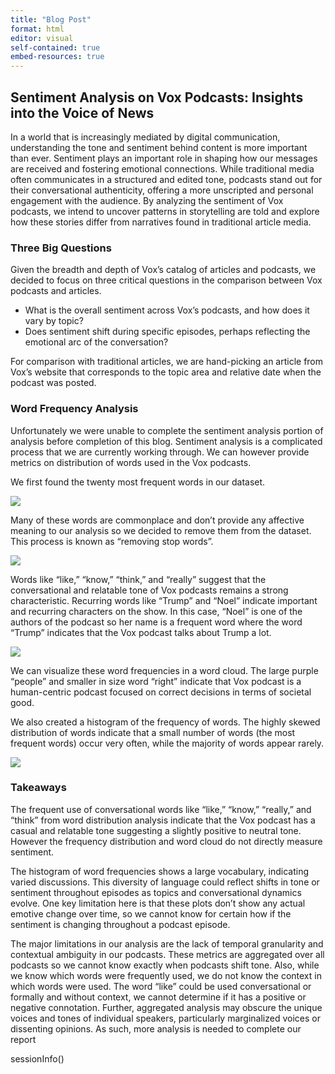 ```yaml
---
title: "Blog Post"
format: html
editor: visual
self-contained: true
embed-resources: true
---
```


## Sentiment Analysis on Vox Podcasts: Insights into the Voice of News

In a world that is increasingly mediated by digital communication, understanding the tone and sentiment behind content is more important than ever. Sentiment plays an important role in shaping how our messages are received and fostering emotional connections. While traditional media often communicates in a structured and edited tone, podcasts stand out for their conversational authenticity, offering a more unscripted and personal engagement with the audience. By analyzing the sentiment of Vox podcasts, we intend to uncover patterns in storytelling are told and explore how these stories differ from narratives found in traditional article media.

### Three Big Questions

Given the breadth and depth of Vox's catalog of articles and podcasts, we decided to focus on three critical questions in the comparison between Vox podcasts and articles.

-   What is the overall sentiment across Vox's podcasts, and how does it vary by topic?
-   Does sentiment shift during specific episodes, perhaps reflecting the emotional arc of the conversation?

For comparison with traditional articles, we are hand-picking an article from Vox's website that corresponds to the topic area and relative date when the podcast was posted.

### Word Frequency Analysis

Unfortunately we were unable to complete the sentiment analysis portion of analysis before completion of this blog. Sentiment analysis is a complicated process that we are currently working through. We can however provide metrics on distribution of words used in the Vox podcasts.

We first found the twenty most frequent words in our dataset.

![](most_common_words.png)

Many of these words are commonplace and don't provide any affective meaning to our analysis so we decided to remove them from the dataset. This process is known as "removing stop words".

![](top_words.png)

Words like "like," "know," "think," and "really" suggest that the conversational and relatable tone of Vox podcasts remains a strong characteristic. Recurring words like "Trump" and "Noel" indicate important and recurring characters on the show. In this case, "Noel" is one of the authors of the podcast so her name is a frequent word where the word "Trump" indicates that the Vox podcast talks about Trump a lot.

![](wordcloud.png)

We can visualize these word frequencies in a word cloud. The large purple "people" and smaller in size word "right" indicate that Vox podcast is a human-centric podcast focused on correct decisions in terms of societal good.

We also created a histogram of the frequency of words. The highly skewed distribution of words indicate that a small number of words (the most frequent words) occur very often, while the majority of words appear rarely.

![](word_freq_distribution.png)

### Takeaways

The frequent use of conversational words like "like," "know," "really," and "think" from word distribution analysis indicate that the Vox podcast has a casual and relatable tone suggesting a slightly positive to neutral tone. However the frequency distribution and word cloud do not directly measure sentiment.

The histogram of word frequencies shows a large vocabulary, indicating varied discussions. This diversity of language could reflect shifts in tone or sentiment throughout episodes as topics and conversational dynamics evolve. One key limitation here is that these plots don't show any actual emotive change over time, so we cannot know for certain how if the sentiment is changing throughout a podcast episode.

The major limitations in our analysis are the lack of temporal granularity and contextual ambiguity in our podcasts. These metrics are aggregated over all podcasts so we cannot know exactly when podcasts shift tone. Also, while we know which words were frequently used, we do not know the context in which words were used. The word "like" could be used conversational or formally and without context, we cannot determine if it has a positive or negative connotation. Further, aggregated analysis may obscure the unique voices and tones of individual speakers, particularly marginalized voices or dissenting opinions. As such, more analysis is needed to complete our report

sessionInfo()

